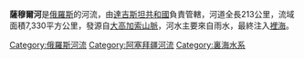 '''薩穆爾河'''是[[俄羅斯|俄羅斯]]的河流，由[[達吉斯坦共和國|達吉斯坦共和國]]負責管轄，河道全長213公里，流域面積7,330平方公里，發源自[[大高加索山脈|大高加索山脈]]，河水主要來自雨水，最終注入[[裡海|裡海]]。

{{Russia-geo-stub}}

[[Category:俄羅斯河流|Category:俄羅斯河流]]
[[Category:阿塞拜疆河流|Category:阿塞拜疆河流]]
[[Category:裏海水系|Category:裏海水系]]